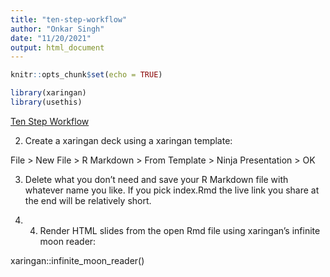 ```yaml
---
title: "ten-step-workflow"
author: "Onkar Singh"
date: "11/20/2021"
output: html_document
---
```


```r
knitr::opts_chunk$set(echo = TRUE)
```


```r
library(xaringan)
library(usethis)
```

[Ten Step Workflow](https://rviews.rstudio.com/2021/11/18/deploying-xaringan-slides-a-ten-step-github-pages-workflow/#initialize-version-control-with-git)



2. Create a xaringan deck using a xaringan template:

File > New File > R Markdown > From Template > Ninja Presentation > OK

3. Delete what you don’t need and save your R Markdown file with whatever name you like. If you pick index.Rmd the live link you share at the end will be relatively short.

4. 4. Render HTML slides from the open Rmd file using xaringan’s infinite moon reader:

  xaringan::infinite_moon_reader()



